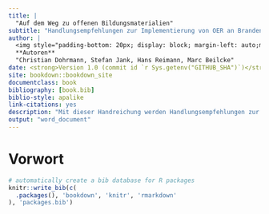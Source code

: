 ```yaml
---
title: |
  "Auf dem Weg zu offenen Bildungsmaterialien"
subtitle: "Handlungsempfehlungen zur Implementierung von OER an Brandenburger Hochschulen"
author: |
  <img style="padding-bottom: 20px; display: block; margin-left: auto;margin-right: auto;" src="images/Header-BrandenbOERg.jpg" width="100%"></a>
  **Autoren**
  "Christian Dohrmann, Stefan Jank, Hans Reimann, Marc Beilcke"
date: <strong>Version 1.0 (commit id `r Sys.getenv("GITHUB_SHA")`)</strong> vom "`r Sys.Date()`" Repo: `r Sys.getenv("GITHUB_WORKSPACE")`<hr>
site: bookdown::bookdown_site
documentclass: book
bibliography: [book.bib]
biblio-style: apalike
link-citations: yes
description: "Mit dieser Handreichung werden Handlungsempfehlungen zur Verankerung von OER an Brandenburger Hochschulen gegeben."
output: "word_document"
---
```


# Vorwort


```r
# automatically create a bib database for R packages
knitr::write_bib(c(
  .packages(), 'bookdown', 'knitr', 'rmarkdown'
), 'packages.bib')
```
